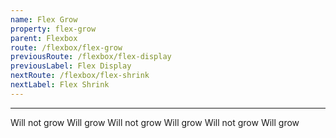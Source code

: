 ```yaml
---
name: Flex Grow
property: flex-grow
parent: Flexbox
route: /flexbox/flex-grow
previousRoute: /flexbox/flex-display
previousLabel: Flex Display
nextRoute: /flexbox/flex-shrink
nextLabel: Flex Shrink
---
```


<UtilityInfo pattern="flex-grow{-variant?}" themeProperty="flexGrow" />

---

<Grid>
  <InfoBox caption="Grow" pattern="flex-grow">
    <Box className="text-sm flex bg-gray-100 p-1 rounded mb-2 text-center">
      <Box className="flex-no-grow p-2 bg-gray-400 rounded-sm text-gray-100 m-1">
        Will not grow
      </Box>
      <Box className="flex-grow p-2 bg-gray-600 rounded-sm text-gray-100 m-1">
        Will grow
      </Box>
      <Box className="flex-no-grow p-2 bg-gray-400 rounded-sm text-gray-100 m-1">
        Will not grow
      </Box>
    </Box>
  </InfoBox>
  <InfoBox caption="No Grow" pattern="flex-no-grow">
    <Box className="text-sm flex bg-gray-100 p-1 rounded mb-2 text-center">
      <Box className="flex-grow p-2 bg-gray-400 rounded-sm text-gray-100 m-1">
        Will grow
      </Box>
      <Box className="flex-grow-0 p-2 bg-gray-600 rounded-sm text-gray-100 m-1">
        Will not grow
      </Box>
      <Box className="flex-grow p-2 bg-gray-400 rounded-sm text-gray-100 m-1">
        Will grow
      </Box>
    </Box>
  </InfoBox>
</Grid>
